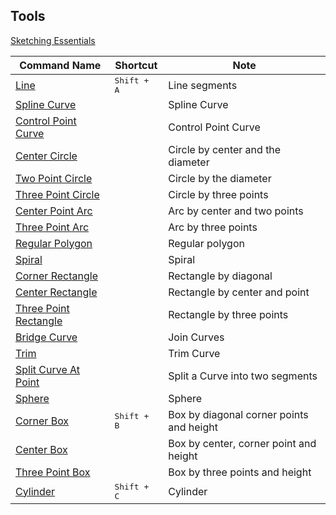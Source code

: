 ## Tools

[Sketching Essentials](tool/sketching-essentials)

| Command Name                                        | Shortcut           | Note                         |
| --------------------------------------------------- | ------------------ | ----------------------------------- |
| [Line](tool/line)                                   | <kbd>Shift + A</kbd> | Line segments                       |
| [Spline Curve](tool/spline-curve)                   |                    | Spline Curve                        |
| [Control Point Curve](tool/control-point-curve)     |                    | Control Point Curve                 |
| [Center Circle](tool/center-circle)                 |                    | Circle by center and the diameter       |
| [Two Point Circle](tool/two-point-circle)           |                    | Circle by the diameter                  |
| [Three Point Circle](tool/three-point-circle)       |                    | Circle by three points              |
| [Center Point Arc](tool/center-point-arc)           |                    | Arc by center and two points        |
| [Three Point Arc](tool/three-point-arc)             |                    | Arc by three points                 |
| [Regular Polygon](tool/polygon)                     |                    | Regular polygon                     |
| [Spiral](tool/spiral)                               |                    | Spiral                              |
| [Corner Rectangle](tool/corner-rectangle)           |                    | Rectangle by diagonal               |
| [Center Rectangle](tool/center-rectangle)           |                    | Rectangle by center and point       |
| [Three Point Rectangle](tool/three-point-rectangle) |                    | Rectangle by three points           |
| [Bridge Curve](sketch/bridge#bridge-curve)          |                    | Join Curves                         |
| [Trim](sketch/trim)                                 |                    | Trim Curve                          |
| [Split Curve At Point](sketch/split-segment)        |                    | Split a Curve into two segments |
| [Sphere](tool/sphere)                               |                    | Sphere                              |
| [Corner Box](tool/corner-box)                       | <kbd>Shift + B</kbd> | Box by diagonal corner points and height          |
| [Center Box](tool/center-box)                       |                    | Box by center, corner point and height     |
| [Three Point Box](tool/three-point-box)             |                    | Box by three points and height      |
| [Cylinder](tool/cylinder)                           | <kbd>Shift + C</kbd> | Cylinder                            |













